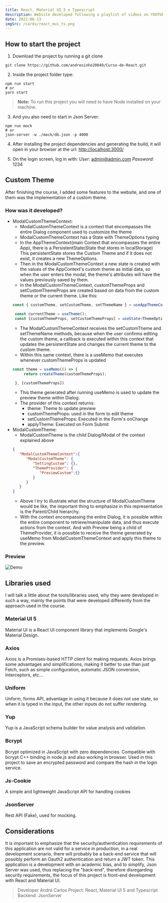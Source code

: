 ```yaml
---
title: React, Material UI 5 e Typescript
description: Website developed following a playlist of videos on YOUTUBE by Lucas Souza Dev, then I carried out some implementations in an original way
date: 2022-06-13
imgSrc: /cards/react_mui_ts.png
---
```


## How to start the project
1. Download the project by running a git clone
```git
git clone https://github.com/andresinho20049/Curso-de-React.git
```

2. Inside the project folder type:
```node
npm run start
# or
yarn start
```
> **Note:**
To run this project you will need to have Node installed on your machine.

3. And you also need to start in Json Server:
```
npm run mock
# or
json-server -w ./mock/db.json -p 4000
```

4. After installing the project dependencies and generating the build, it will open in your browser at the url: [http://localhost:3000/](http://localhost:3000/)

5. On the login screen, log in with:
*User*: admin@admin.com
*Password*: 1234

## Custom Theme
After finishing the course, I added some features to the website, and one of them was the implementation of a custom theme.
### How was it developed?
  - ModalCustomThemeContext:
    - ModalCustomThemeContext is a context that encompasses the entire Dialog component used to customize the theme
    - ModalCustomThemeContext has a State with ThemeOptions typing
    - In the AppThemeContext(main Context that encompasses the entire App), there is a PersistentState(State that stores in localStorage)
    This persistentState stores the Custom Theme and if it does not exist, it creates a new ThemeOptions.
    - Then in the ModalCustomThemeContext a new state is created with the values of the AppContext's custom theme as initial data, so when the user enters the modal, the theme's attributes will have the values previously saved by them.
    - In the ModalCustomThemeContext, customThemeProps and setCustomThemeProps are created based on data from the custom theme or the current theme. Like this:
    ```ts
    const { customTheme, setCustomTheme, setThemeName } = useAppThemeContext();

     const currentTheme = useTheme();
     const [customThemeProps, setCustomThemeProps] = useState<ThemeOptions>(customTheme || currentTheme as ThemeOptions);
    ```
    - The ModalCustomThemeContext receives the setCustomTheme and setThemeName methods, because when the user confirms editing the custom theme, a callback is executed within this context that updates the persistentState and changes the current theme to the custom theme.
    - Within this same context, there is a useMemo that executes whenever customThemeProps is updated
    ```ts
    const theme = useMemo(() => {
         return createTheme(customThemeProps);

     }, [customThemeProps])
    ```
    - This theme generated after running useMemo is used to update the preview theme within Dialog.
    - The provider of this context returns:
       - theme: Theme to update preview
       - customThemeProps: used in the form to edit theme
       - setCustomThemeProps: Executed in the Form's onChange
       - applyTheme: Executed on Form Submit
- ModalCustomTheme:
    - ModalCustomTheme is the child Dialog/Modal of the context explained above
    ```json
    {
       "ModalCustomThemeContext":{
          "ModalCustomTheme": {
             "SettingCustom": {},
             "ThemeProvider": {
                "PreviewCustom":{}
             }
          }
       }
    }
    ```
    - Above I try to illustrate what the structure of ModalCustomTheme would be like, the important thing to emphasize in this representation is the Parent/Child hierarchy.
    - With the context encompassing the entire Dialog, it is possible within the entire component to retrieve/manipulate data, and thus execute actions from the context. And with Preview being a child of ThemeProvider, it is possible to receive the theme generated by useMemo from ModalCustomThemeContext and apply this theme to the preview.

### Preview
![Demo](https://github.com/andresinho20049/Curso-de-React/blob/master/public/demo/custom-theme-initial.gif?raw=true)

## Libraries used
I will talk a little about the tools/libraries used, why they were developed in such a way, mainly the points that were developed differently from the approach used in the course.
### Material UI 5
Material UI is a React UI component library that implements Google's Material Design.
### Axios
Axios is a Promises-based HTTP client for making requests. Axios brings some advantages and simplifications, making it better to use than just Fetch, such as simple configuration, automatic JSON conversion, Interceptors, etc...
### Uniform
Unform, forms API, advantage in using it because it does not use state, so when it is typed in the input, the other inputs do not suffer rendering.

### Yup
Yup is a JavaScript schema builder for value analysis and validation.

### Bcrypt
Bcrypt optimized in JavaScript with zero dependencies. Compatible with bcrypt C++ binding in node.js and also working in browser. Used in this project to save an encrypted password and compare the hash in the login service.

### Js-Cookie
A simple and lightweight JavaScript API for handling cookies

### JsonServer
Rest API (Fake), used for mocking.

## Considerations
It is important to emphasize that the security/authentication requirements of this application are not valid for a service in production, in a real development scenario, there will probably be a back-end service that will possibly perform an Oauth2 authentication and return a JWT token.
This application is a development with an academic bias, and to simplify, Json Server was used, thus replacing the "back-end", therefore disregarding security requirements, the focus of this project is front-end development with React and Material UI.

> Developer André Carlos
> Project: React, Material UI 5 and Typescript
> Backend: JsonServer